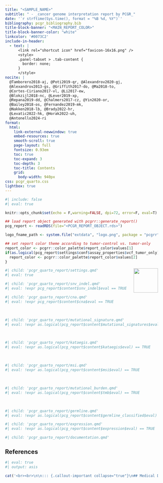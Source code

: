 ```yaml
---
title: "<SAMPLE_NAME>"
subtitle: " - _cancer genome interpretation report by PCGR_"
date: '`r strftime(Sys.time(), format = "%B %d, %Y")`'
bibliography: pcgr_bibliography.bib
title-block-banner: "<MAIN_REPORT_COLOR>"
title-block-banner-color: "white"
linkcolor: '#0073C2'
include-in-header:
  - text: |
      <link rel="shortcut icon" href="favicon-16x16.png" />
      <style>
      .panel-tabset > .tab-content {
        border: none;
      }
      </style>
nocite: |
  @Tamborero2018-aj, @Poti2019-qr, @Alexandrov2020-gj, 
  @Alexandrov2013-gs, @Griffith2017-do, @Ma2018-to, 
  @Cortes-Ciriano2017-vl, @Li2017-ew,
  @Blokzijl2018-nc, @Lever2019-xp, 
  @Repana2019-dd, @Chalmers2017-cz, @Yin2020-or, 
  @Bailey2018-os, @Fernandez2019-mk,
  @Nakken2018-lb, @Brady2022-hr,
  @Levatic2022-hk, @Horak2022-uh,
  @Antonello2024-ri
format: 
  html:
    link-external-newwindow: true
    embed-resources: true
    smooth-scroll: true
    page-layout: full
    fontsize: 0.93em
    toc: true
    toc-expand: 3
    toc-depth: 3
    toc-title: Contents
    grid:
      body-width: 940px
css: pcgr_quarto.css
lightbox: true
---
```


```r
#| include: false
#| eval: true

knitr::opts_chunk$set(echo = F,warning=FALSE, dpi=72, error=F, eval=T)

## load report object generated with pcgrr::generate_report()
pcg_report <- readRDS(file="<PCGR_REPORT_OBJECT.rds>")

logo_fname_path <- system.file("extdata", "logo.png", package = "pcgrr")

## set report color theme according to tumor-control vs. tumor-only
report_color <- pcgrr::color_palette$report_color$values[1]
if(as.logical(pcg_report$settings$conf$assay_properties$vcf_tumor_only) == TRUE){
  report_color <- pcgrr::color_palette$report_color$values[2]
}
```

<a href="https://github.com/LauferVA/dgg_rules_somatic">
  <img src="`r logo_fname_path`" title="" alt="" align="right" width="80"/>
</a>
  
```r
#| child: 'pcgr_quarto_report/settings.qmd'
#| eval: true
```

```r
#| child: 'pcgr_quarto_report/snv_indel.qmd'
#| eval: !expr pcg_report$content$snv_indel$eval == TRUE
```

```r
#| child: 'pcgr_quarto_report/cna.qmd'
#| eval: !expr pcg_report$content$cna$eval == TRUE
```

<br>

```r
#| child: 'pcgr_quarto_report/mutational_signature.qmd'
#| eval: !expr as.logical(pcg_report$content$mutational_signatures$eval) == TRUE
```

<br>

```r
#| child: 'pcgr_quarto_report/kataegis.qmd'
#| eval: !expr as.logical(pcg_report$content$kataegis$eval) == TRUE
```


<br>

```r
#| child: 'pcgr_quarto_report/msi.qmd'
#| eval: !expr as.logical(pcg_report$content$msi$eval) == TRUE
```

<br>

```r
#| child: 'pcgr_quarto_report/mutational_burden.qmd'
#| eval: !expr as.logical(pcg_report$content$tmb$eval) == TRUE
```

<br>

```r
#| child: 'pcgr_quarto_report/germline.qmd'
#| eval: !expr as.logical(pcg_report$content$germline_classified$eval) == TRUE
```



```r
#| child: 'pcgr_quarto_report/expression.qmd'
#| eval: !expr as.logical(pcg_report$content$expression$eval) == TRUE
```


```r
#| child: 'pcgr_quarto_report/documentation.qmd'
```

<font size="-1">

## References

::: {#refs}
:::

</font>

```r
#| eval: true
#| output: asis

cat('<br><br>\n\n::: {.callout-important collapse="true"}\n## Medical Disclaimer\n\n<i>The information contained in this cancer genome report is intended for research purposes only. We make no representations or warranties of any kind, expressed or implied, about the completeness, accuracy, reliability, suitability or availability with respect to the sequencing report or the information, products, services, for interpretation or use in clinical practice, or otherwise contained in the report for any purpose. Any reliance you place on information in the report is therefore strictly at your own risk. In no event will we be liable for any loss or damage including without limitation, indirect or consequential loss or damage, or any loss or damage whatsoever arising from loss of data or profits arising out of, or in connection with, the use of this genome report.</i><br>\n\n:::')

```


